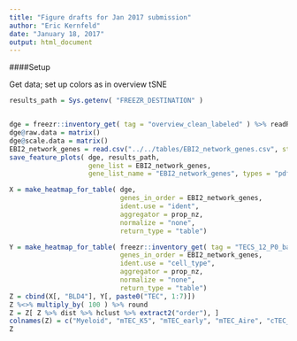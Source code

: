 ```yaml
---
title: "Figure drafts for Jan 2017 submission"
author: "Eric Kernfeld"
date: "January 18, 2017"
output: html_document
---
```


####Setup

Get data; set up colors as in overview tSNE

```r
results_path = Sys.getenv( "FREEZR_DESTINATION" )  


dge = freezr::inventory_get( tag = "overview_clean_labeled" ) %>% readRDS
dge@raw.data = matrix()
dge@scale.data = matrix()
EBI2_network_genes = read.csv("../../tables/EBI2_network_genes.csv", stringsAsFactors = F)[[1]]
save_feature_plots( dge, results_path,
                    gene_list = EBI2_network_genes,
                    gene_list_name = "EBI2_network_genes", types = "pdf_no_leg")

X = make_heatmap_for_table( dge,
                            genes_in_order = EBI2_network_genes,
                            ident.use = "ident", 
                            aggregator = prop_nz,
                            normalize = "none", 
                            return_type = "table")

Y = make_heatmap_for_table( freezr::inventory_get( tag = "TECS_12_P0_bag_labeled" ) %>% readRDS,
                            genes_in_order = EBI2_network_genes,
                            ident.use = "cell_type", 
                            aggregator = prop_nz,
                            normalize = "none", 
                            return_type = "table")
Z = cbind(X[, "BLD4"], Y[, paste0("TEC", 1:7)])
Z %<>% multiply_by( 100 ) %>% round
Z = Z[ Z %>% dist %>% hclust %>% extract2("order"), ]
colnames(Z) = c("Myeloid", "mTEC_K5", "mTEC_early", "mTEC_Aire", "cTEC_4", "cTEC_3", "cTEC_2", "cTEC_1")
Z
```

